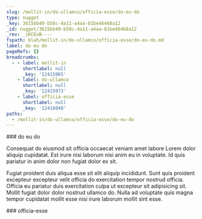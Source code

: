 ```yaml
---
slug: /mollit-in/do-ullamco/officia-esse/do-eu-do
type: nugget
_key: 3615bb49-b58c-4a11-a4aa-81be46468a12
_id: nugget/3615bb49-b58c-4a11-a4aa-81be46468a12
_rev: _iKCEoB----
fspath: blah/mollit-in/do-ullamco/officia-esse/do-eu-do.md
label: do eu do
pageRefs: {}
breadcrumbs:
  - - label: mollit-in
      shortlabel: null
      _key: '12415965'
    - label: do-ullamco
      shortlabel: null
      _key: '12415973'
    - label: officia-esse
      shortlabel: null
      _key: '12416040'
paths:
  - /mollit-in/do-ullamco/officia-esse/do-eu-do
---
```


<NuggetArea>
<Nugget slug="/mollit-in/do-ullamco/officia-esse/do-eu-do" type="nugget" _key="3615bb49-b58c-4a11-a4aa-81be46468a12" _id="nugget/3615bb49-b58c-4a11-a4aa-81be46468a12" _rev="_iKCEoB----" fspath="blah/mollit-in/do-ullamco/officia-esse/do-eu-do.md" label="do eu do" paths="/mollit-in/do-ullamco/officia-esse/do-eu-do">
<NuggetBody>
### do eu do

Consequat do eiusmod sit officia occaecat veniam amet labore Lorem dolor aliquip cupidatat. Est irure nisi laborum nisi anim eu in voluptate. Id quis pariatur in anim dolor non fugiat dolor ex sit.

Fugiat proident duis aliqua esse sit elit aliquip incididunt. Sunt quis proident excepteur excepteur velit officia do exercitation tempor nostrud officia. Officia eu pariatur duis exercitation culpa ut excepteur sit adipisicing sit. Mollit fugiat dolor dolor nostrud ullamco do. Nulla ad voluptate quis magna tempor cupidatat mollit esse nisi irure laborum mollit sint esse.

</NuggetBody>
<Breadcrumbs>
<Crumbs>
<Crumb _key="12415965" label="mollit-in" /><Crumb _key="12415973" label="do-ullamco" /><Crumb _key="12416040" label="officia-esse" />
</Crumbs>
</Breadcrumbs>
</Nugget>

<NuggetsInbound>
</NuggetsInbound>
<NuggetsOutbound>
</NuggetsOutbound>
</NuggetArea>
<PassagesInbound>
<Passage direction="inbound" type="passage" _key="12416040" _id="passage/12416040" _rev="_iKCEoA6--A" label="officia-esse" passage="officia-esse" fspath="blah/mollit-in/do-ullamco/officia-esse" paths="/mollit-in/do-ullamco/officia-esse" slug="/mollit-in/do-ullamco/officia-esse">
<NuggetBody>
### officia-esse

</NuggetBody>
<Breadcrumbs>
<Crumbs>
<Crumb _key="12415965" label="mollit-in" /><Crumb _key="12415973" label="do-ullamco" />
</Crumbs>
</Breadcrumbs>
</Passage>

</PassagesInbound>
<PassagesOutbound>
</PassagesOutbound>